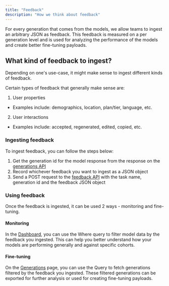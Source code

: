 ```yaml
---
title: "Feedback"
description: "How we think about feedback"
---
```


For every generation that comes from the models, we allow teams to ingest an arbitrary JSON as feedback.
This feedback is measured on a per generation level and is used for analyzing the performance of the models and create better fine-tuning payloads.

## What kind of feedback to ingest?

Depending on one's use-case, it might make sense to ingest different kinds of feedback.

Certain types of feedback that generally make sense are:
1. User properties
- Examples include: demographics, location, plan/tier, language, etc.
2. User interactions
- Examples include: accepted, regenerated, edited, copied, etc.

### Ingesting feedback

To ingest feedback, you can follow the steps below:
1. Get the generation id for the model response from the response on the [generations API](/api-reference/generations/post_saved)
2. Record whichever feedback you want to ingest as a JSON object
3. Send a POST request to the [feedback API](/api-reference/feedback/post_saved) with the task name, generation id and the feedback JSON object

### Using feedback

Once the feedback is ingested, it can be used 2 ways - monitoring and fine-tuning.

#### Monitoring

In the [Dashboard](https://app.honeyhive.ai/dashboard), you can use the Where query to filter model data by the feedback you ingested.
This can help you better understand how your models are performing generally and against specific cohorts.

#### Fine-tuning

On the [Generations](https://app.honeyhive.ai/datasets/generations) page, you can use the Query to fetch generations filtered by the feedback you ingested.
These filtered generations can be exported for further analysis or used for creating fine-tuning payloads.